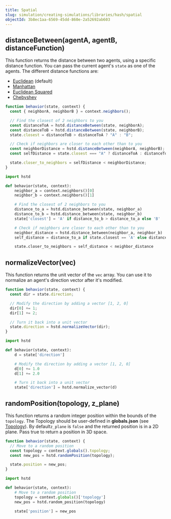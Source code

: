 ```yaml
---
title: Spatial
slug: simulation/creating-simulations/libraries/hash/spatial
objectId: 3b8ec1aa-6569-45dd-860e-2a52692ab603
---
```


## distanceBetween(agentA, agentB, distanceFunction)

This function returns the distance between two agents, using a specific distance function. You can pass the current agent's `state` as one of the agents. The different distance functions are:

- [Euclidean](https://en.wikipedia.org/wiki/Euclidean_distance) (default)
- [Manhattan](https://en.wikipedia.org/wiki/Taxicab_geometry)
- [Euclidean Squared](https://en.wikipedia.org/wiki/Euclidean_distance#Squared_Euclidean_distance)
- [Chebyshev](https://en.wikipedia.org/wiki/Chebyshev_distance)

<Tabs>
<Tab title="JavaScript">

```javascript
function behavior(state, context) {
  const { neighborA, neighborB } = context.neighbors();

  // Find the closest of 2 neighbors to you
  const distanceToA = hstd.distanceBetween(state, neighborA);
  const distanceToB = hstd.distanceBetween(state, neighborB);
  state.closest = distanceToB > distanceToA ? "A" : "B";

  // Check if neighbors are closer to each other than to you
  const neighborDistance = hstd.distanceBetween(neighborA, neighborB);
  const selfDistance = state.closest === "A" ? distanceToA : distanceToB;

  state.closer_to_neighbors = selfDistance < neighborDistance;
}
```

</Tab>
<Tab title="Python">

```python
import hstd

def behavior(state, context):
    neighbor_a = context.neighbors()[0]
    neighbor_b = context.neighbors()[1]

    # Find the closest of 2 neighbors to you
    distance_to_a = hstd.distance_between(state, neighbor_a)
    distance_to_b = hstd.distance_between(state, neighbor_b)
    state['closest'] = 'A' if distance_to_b > distance_to_a else 'B'

    # Check if neighbors are closer to each other than to you
    neighbor_distance = hstd.distance_between(neighbor_a, neighbor_b)
    self_distance = distance_to_a if state.closest == 'A' else distance_to_b

    state.closer_to_neighbors = self_distance < neighbor_distance
```

</Tab>
</Tabs>

## normalizeVector(vec)

This function returns the unit vector of the `vec` array. You can use it to normalize an agent's direction vector after it's modified.

<Tabs>
<Tab title="JavaScript">

```javascript
function behavior(state, context) {
  const dir = state.direction;

  // Modify the direction by adding a vector [1, 2, 0]
  dir[0] += 1;
  dir[1] += 2;

  // Turn it back into a unit vector
  state.direction = hstd.normalizeVector(dir);
}
```

</Tab>
<Tab title="Python">

```python
import hstd

def behavior(state, context):
    d = state['direction']

    # Modify the direction by adding a vector [1, 2, 0]
    d[0] += 1.0
    d[1] += 2.0

    # Turn it back into a unit vector
    state['direction'] = hstd.normalize_vector(d)
```

</Tab>
</Tabs>

## randomPosition(topology, z_plane)

This function returns a random integer position within the bounds of the `topology`. The Topology should be user-defined in **globals.json** \(see [Topology](/docs/simulation/creating-simulations/configuration/topology/)\). By default`z_plane` is `false` and the returned position is in a 2D plane. Pass true to return a position in 3D space.

<Tabs>
<Tab title="JavaScript">

```javascript
function behavior(state, context) {
  // Move to a random position
  const topology = context.globals().topology;
  const new_pos = hstd.randomPosition(topology);

  state.position = new_pos;
}
```

</Tab>
<Tab title="Python">

```python
import hstd

def behavior(state, context):
    # Move to a random position
    topology = context.globals()['topology']
    new_pos = hstd.random_position(topology)

    state['position'] = new_pos
```

</Tab>
</Tabs>
